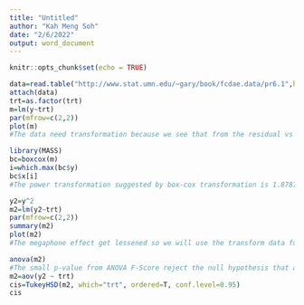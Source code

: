 ---
title: "Untitled"
author: "Kah Meng Soh"
date: "2/6/2022"
output: word_document
---
```{r setup, include=FALSE}
knitr::opts_chunk$set(echo = TRUE)
```
```{r fig.height=7.5,fig.width=7.5}
data=read.table("http://www.stat.umn.edu/~gary/book/fcdae.data/pr6.1",header=TRUE)
attach(data)
trt=as.factor(trt)
m=lm(y~trt)
par(mfrow=c(2,2))
plot(m)
#The data need transformation because we see that from the residual vs fitted plot it has a megaphone effect, hence the assumption of equal error variance failed, though the error follow normality as the normal Q-Q plot shows most points on the straight line.
```
```{r fig.height=7.5,fig.width=7.5}
library(MASS)
bc=boxcox(m)
i=which.max(bc$y)
bc$x[i]
#The power transformation suggested by box-cox transformation is 1.878788, hence for professionalism we choose power of 2
```
```{r fig.height=7.5,fig.width=7.5}
y2=y^2
m2=lm(y2~trt)
par(mfrow=c(2,2))
summary(m2)
plot(m2)
#The megaphone effect get lessened so we will use the transform data for our analysis.
```
```{r fig.height=7.5,fig.width=7.5}
anova(m2)
#The small p-value from ANOVA F-Score reject the null hypothesis that all treatment mean are equal.
m2=aov(y2 ~ trt)
cis=TukeyHSD(m2, which="trt", ordered=T, conf.level=0.95)
cis
```